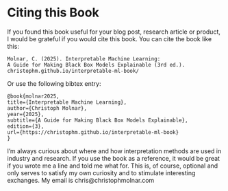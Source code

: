 # Citing this Book {#cite}

If you found this book useful for your blog post, research article or product, I would be grateful if you would cite this book.
You can cite the book like this:


```
Molnar, C. (2025). Interpretable Machine Learning:
A Guide for Making Black Box Models Explainable (3rd ed.).
christophm.github.io/interpretable-ml-book/
```

Or use the following bibtex entry:

```
@book{molnar2025,
title={Interpretable Machine Learning},
author={Christoph Molnar},
year={2025},
subtitle={A Guide for Making Black Box Models Explainable},
edition={3},
url={https://christophm.github.io/interpretable-ml-book}
}
```

I'm always curious about where and how interpretation methods are used in industry and research.
If you use the book as a reference, it would be great if you wrote me a line and told me what for.
This is, of course, optional and only serves to satisfy my own curiosity and to stimulate interesting exchanges.
My email is chris@christophmolnar.com
